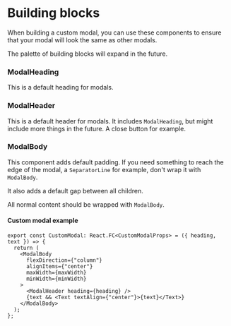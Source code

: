 
<Meta title="modal/Building blocks/Docs" />

# Building blocks

When building a custom modal, you can use these components to ensure
that your modal will look the same as other modals.

The palette of building blocks will expand in the future.

### ModalHeading

This is a default heading for modals.

### ModalHeader

This is a default header for modals. It includes `ModalHeading`,
but might include more things in the future. A close button for example.

### ModalBody

This component adds default padding. If you need something to reach the edge
of the modal, a `SeparatorLine` for example, don't wrap it with `ModalBody`.

It also adds a default gap between all children.

All normal content should be wrapped with `ModalBody`.

#### Custom modal example

```tsx
export const CustomModal: React.FC<CustomModalProps> = ({ heading, text }) => {
  return (
    <ModalBody
      flexDirection={"column"}
      alignItems={"center"}
      maxWidth={maxWidth}
      minWidth={minWidth}
    >
      <ModalHeader heading={heading} />
      {text && <Text textAlign={"center"}>{text}</Text>}
    </ModalBody>
  );
};
```
